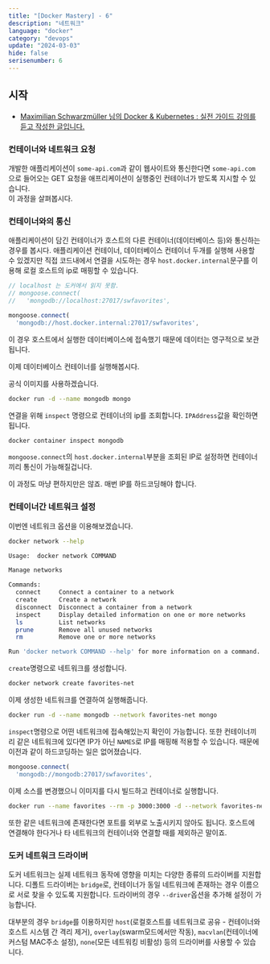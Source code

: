 ```yaml
---
title: "[Docker Mastery] - 6"
description: "네트워크"
language: "docker"
category: "devops"
update: "2024-03-03"
hide: false
serisenumber: 6
---
```


## 시작

- [Maximilian Schwarzmüller 님의 Docker & Kubernetes : 실전 가이드 강의를 듣고 작성한 글입니다.](https://www.udemy.com/course/docker-kubernetes-2022/?couponCode=KEEPLEARNING)

### 컨테이너와 네트워크 요청

개발한 애플리케이션이 `some-api.com`과 같이 웹사이트와 통신한다면 `some-api.com`으로 들어오는 GET 요청을 애프리케이션이 실행중인 컨테이너가 받도록 지시할 수 있습니다.  
이 과정을 살펴봅시다.

### 컨테이너와의 통신

애플리케이션이 담긴 컨테이너가 호스트의 다른 컨테이너(데이터베이스 등)와 통신하는 경우를 봅시다. 애플리케이션 컨테이너, 데이터베이스 컨테이너 두개를 실행해 사용할 수 있겠지만 직접 코드내에서 연결을 시도하는 경우
`host.docker.internal`문구를 이용해 로컬 호스트의 ip로 매핑할 수 있습니다.

```js
// localhost 는 도커에서 읽지 못함.
// mongoose.connect(
//   'mongodb://localhost:27017/swfavorites',

mongoose.connect(
  'mongodb://host.docker.internal:27017/swfavorites',  
```

이 경우 호스트에서 실행한 데이터베이스에 접속했기 때문에 데이터는 영구적으로 보관됩니다.

이제 데이터베이스 컨테이너를 실행해봅시다.

공식 이미지를 사용하겠습니다.

```bash
docker run -d --name mongodb mongo
```

연결을 위해 `inspect` 명령으로 컨테이너의 ip를 조회합니다. `IPAddress`값을 확인하면 됩니다.

```bash
docker container inspect mongodb
```
`mongoose.connect`의 `host.docker.internal`부분을 조회된 IP로 설정하면 컨테이너 끼리 통신이 가능해질겁니다.

이 과정도 마냥 편하지만은 않죠. 매번 IP를 하드코딩해야 합니다.

### 컨테이너간 네트워크 설정
이번엔 네트워크 옵션을 이용해보겠습니다.

```bash
docker network --help

Usage:  docker network COMMAND

Manage networks

Commands:
  connect     Connect a container to a network
  create      Create a network
  disconnect  Disconnect a container from a network
  inspect     Display detailed information on one or more networks
  ls          List networks
  prune       Remove all unused networks
  rm          Remove one or more networks

Run 'docker network COMMAND --help' for more information on a command.
```

`create`명령으로 네트워크를 생성합니다.

```bash
docker network create favorites-net
```

이제 생성한 네트워크를 연결하여 실행해줍니다.

```bash
docker run -d --name mongodb --network favorites-net mongo
```

`inspect`명령으로 어떤 네트워크에 접속해있는지 확인이 가능합니다. 또한 컨테이너끼리 같은 네트워크에 있다면 IP가 아닌 `NAMES`로 IP를 매핑해 적용할 수 있습니다. 때문에 이전과 같이 하드코딩하는 일은 없어졌습니다.

```js
mongoose.connect(
  'mongodb://mongodb:27017/swfavorites',  
```

이제 소스를 변경했으니 이미지를 다시 빌드하고 컨테이너로 실행합니다.

```bash
docker run --name favorites --rm -p 3000:3000 -d --network favorites-net favorites-node
```

또한 같은 네트워크에 존재한다면 포트를 외부로 노출시키지 않아도 됩니다. 호스트에 연결해야 한다거나 타 네트워크의 컨테이너와 연결할 때를 제외하곤 말이죠.

### 도커 네트워크 드라이버

도커 네트워크는 실제 네트워크 동작에 영향을 미치는 다양한 종류의 드라이버를 지원합니다. 디폴트 드라이버는 `bridge`로, 컨테이너가 동일 네트워크에 존재하는 경우 이름으로 서로 찾을 수 있도록 지원합니다. 드라이버의 경우 `--driver`옵션을 추가해 설정이 가능합니다.

대부분의 경우 `bridge`를 이용하지만 `host`(로컬호스트를 네트워크로 공유 - 컨테이너와 호스트 시스템 간 격리 제거), `overlay`(swarm모드에서만 작동), `macvlan`(컨테이너에 커스텀 MAC주소 설정), `none`(모든 네트워킹 비활성) 등의 드라이버를 사용할 수 있습니다.